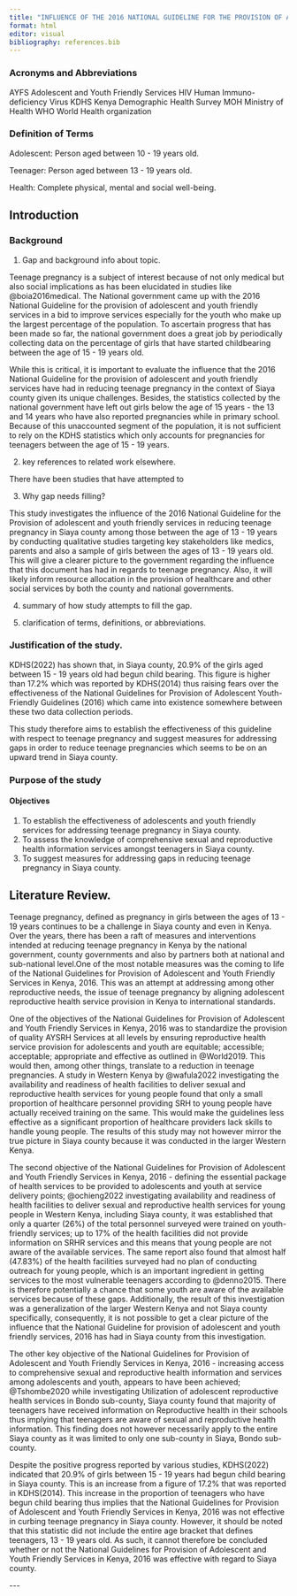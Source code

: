 ```yaml
---
title: "INFLUENCE OF THE 2016 NATIONAL GUIDELINE FOR THE PROVISION OF ADOLESCENT AND YOUTH FRIENDLY SERVICES IN REDUCING TEENAGE PREGNANCY IN SIAYA COUNTY"
format: html
editor: visual
bibliography: references.bib
---
```


### Acronyms and Abbreviations

AYFS      Adolescent and Youth Friendly Services
HIV       Human Immuno-deficiency Virus
KDHS      Kenya Demographic Health Survey
MOH       Ministry of Health
WHO       World Health organization

### Definition of Terms

Adolescent: Person aged between 10 - 19 years old.

Teenager: Person aged between 13 - 19 years old.

Health: Complete physical, mental and social well-being.

## Introduction

### Background

1.  Gap and background info about topic.

Teenage pregnancy is a subject of interest because of not only medical but also social implications as has been elucidated in studies like @boia2016medical. The National government came up with the 2016 National Guideline for the provision of adolescent and youth friendly services in a bid to improve services especially for the youth who make up the largest percentage of the population. To ascertain progress that has been made so far, the national government does a great job by periodically collecting data on the percentage of girls that have started childbearing between the age of 15 - 19 years old.

While this is critical, it is important to evaluate the influence that the 2016 National Guideline for the provision of adolescent and youth friendly services have had in reducing teenage pregnancy in the context of Siaya county given its unique challenges. Besides, the statistics collected by the national government have left out girls below the age of 15 years - the 13 and 14 years who have also reported pregnancies while in primary school. Because of this unaccounted segment of the population, it is not sufficient to rely on the KDHS statistics which only accounts for pregnancies for teenagers between the age of 15 - 19 years.

2.  key references to related work elsewhere.

There have been studies that have attempted to

3.  Why gap needs filling?

This study investigates the influence of the 2016 National Guideline for the Provision of adolescent and youth friendly services in reducing teenage pregnancy in Siaya county among those between the age of 13 - 19 years by conducting qualitative studies targeting key stakeholders like medics, parents and also a sample of girls between the ages of 13 - 19 years old. This will give a clearer picture to the government regarding the influence that this document has had in regards to teenage pregnancy. Also, it will likely inform resource allocation in the provision of healthcare and other social services by both the county and national governments.

4.  summary of how study attempts to fill the gap.

5.  clarification of terms, definitions, or abbreviations.

### Justification of the study.

KDHS(2022) has shown that, in Siaya county, 20.9% of the girls aged between 15 - 19 years old had begun child bearing. This figure is higher than 17.2% which was reported by KDHS(2014) thus raising fears over the effectiveness of the National Guidelines for Provision of Adolescent Youth-Friendly Guidelines (2016) which came into existence somewhere between these two data collection periods.

This study therefore aims to establish the effectiveness of this guideline with respect to teenage pregnancy and suggest measures for addressing gaps in order to reduce teenage pregnancies which seems to be on an upward trend in Siaya county.

### Purpose of the study

#### Objectives

1.  To establish the effectiveness of adolescents and youth friendly services for addressing teenage pregnancy in Siaya county.
2.  To assess the knowledge of comprehensive sexual and reproductive health information services amongst teenagers in Siaya county.
3.  To suggest measures for addressing gaps in reducing teenage pregnancy in Siaya county.

## Literature Review.

Teenage pregnancy, defined as pregnancy in girls between the ages of 13 - 19 years continues to be a challenge in Siaya county and even in Kenya. Over the years, there has been a raft of measures and interventions intended at reducing teenage pregnancy in Kenya by the national government, county governments and also by partners both at national and sub-national level.One of the most notable measures was the coming to life of the National Guidelines for Provision of Adolescent and Youth Friendly Services in Kenya, 2016. This was an attempt at addressing among other reproductive needs, the issue of teenage pregnancy by aligning adolescent reproductive health service provision in Kenya to international standards.

One of the objectives of the National Guidelines for Provision of Adolescent and Youth Friendly Services in Kenya, 2016 was to standardize the provision of quality AYSRH Services at all levels by ensuring reproductive health service provision for adolescents and youth are equitable; accessible; acceptable; appropriate and effective as outlined in @World2019. This would then, among other things, translate to a reduction in teenage pregnancies. A study in Western Kenya by @wafula2022 investigating the availability and readiness of health facilities to deliver sexual and reproductive health services for young people found that only a small proportion of healthcare personnel providing SRH to young people have actually received training on the same. This would make the guidelines less effective as a significant proportion of healthcare providers lack skills to handle young people. The results of this study may not however mirror the true picture in Siaya county because it was conducted in the larger Western Kenya.

The second objective of the National Guidelines for Provision of Adolescent and Youth Friendly Services in Kenya, 2016 - defining the essential package of health services to be provided to adolescents and youth at service delivery points; @ochieng2022 investigating availability and readiness of health facilities to deliver sexual and reproductive health services for young people in Western Kenya, including Siaya county, it was established that only a quarter (26%) of the total personnel surveyed were trained on youth-friendly services; up to 17% of the health facilities did not provide information on SRHR services and this means that young people are not aware of the available services. The same report also found that almost half (47.83%) of the health facilities surveyed had no plan of conducting outreach for young people, which is an important ingredient in getting services to the most vulnerable teenagers according to @denno2015. There is therefore potentially a chance that some youth are aware of the available services because of these gaps. Additionally, the result of this investigation was a generalization of the larger Western Kenya and not Siaya county specifically, consequently, it is not possible to get a clear picture of the influence that the National Guideline for provision of adolescent and youth friendly services, 2016 has had in Siaya county from this investigation.

The other key objective of the National Guidelines for Provision of Adolescent and Youth Friendly Services in Kenya, 2016 - increasing access to comprehensive sexual and reproductive health information and services among adolescents and youth, appears to have been achieved; @Tshombe2020 while investigating Utilization of adolescent reproductive health services in Bondo sub-county, Siaya county found that majority of teenagers have received information on Reproductive health in their schools thus implying that teenagers are aware of sexual and reproductive health information. This finding does not however necessarily apply to the entire Siaya county as it was limited to only one sub-county in Siaya, Bondo sub-county.

Despite the positive progress reported by various studies, KDHS(2022) indicated that 20.9% of girls between 15 - 19 years had begun child bearing in Siaya county. This is an increase from a figure of 17.2% that was reported in KDHS(2014). This increase in the proportion of teenagers who have begun child bearing thus implies that the National Guidelines for Provision of Adolescent and Youth Friendly Services in Kenya, 2016 was not effective in curbing teenage pregnancy in Siaya county. However, it should be noted that this statistic did not include the entire age bracket that defines teenagers, 13 - 19 years old. As such, it cannot therefore be concluded whether or not the National Guidelines for Provision of Adolescent and Youth Friendly Services in Kenya, 2016 was effective with regard to Siaya county.

\-\--
